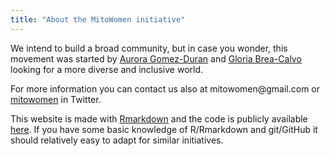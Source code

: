 ```yaml
---
title: "About the MitoWomen initiative"
---
```


We intend to build a broad community, but in case you wonder, this movement was started by [Aurora Gomez-Duran](https://twitter.com/auroradevea) and [Gloria Brea-Calvo](https://twitter.com/gloriabreacalvo) looking for a more diverse and inclusive world.

For more information you can contact us also at mitowomen@gmail.com or [mitowomen](https://twitter.com/mitowomen) in Twitter.

This website is made with [Rmarkdown](https://bookdown.org/yihui/rmarkdown/rmarkdown-site.html) and the code is publicly available [here](https://github.com/mitodisease/mitowomen). If you have some basic knowledge of R/Rmarkdown and git/GitHub it should relatively easy to adapt for similar initiatives.
